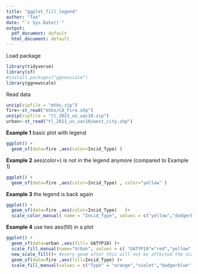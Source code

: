 ```yaml
---
title: "ggplot_fill_legend"
author: "Tao"
date: "`r Sys.Date()`"
output:
  pdf_document: default
  html_document: default
---
```


Load package
```r
library(tidyverse)
library(sf)
#install.packages("ggnewscale")
library(ggnewscale)
```

Read data
```r
unzip(zipfile = "mtbs.zip")
fire<-st_read("mtbs/CA_Fire.shp")
unzip(zipfile = "tl_2021_us_uac10.zip")
urban<-st_read("tl_2021_us_uac10/west_city.shp")
```

**Example 1** basic plot with legend
```r
ggplot() + 
  geom_sf(data=fire ,aes(color=Incid_Type) )
```

**Example 2** aes(color=) is not in the legend anymore (compared to Example 1)
```r
ggplot() + 
  geom_sf(data=fire ,aes(color=Incid_Type) , color="yellow" )
```

**Example 3** the legend is back again
```r
ggplot() + 
  geom_sf(data=fire ,aes(color=Incid_Type)   )+
  scale_color_manual( name = "Incid_Type", values = c("yellow","dodgerblue","purple"))
```

**Example 4** use two aes(fill) in a plot
```r
ggplot() + 
  geom_sf(data=urban ,aes(fill= UATYP10) )+
  scale_fill_manual(name="Urban", values = c( "UATYP10"="red","yellow"  ))+
  new_scale_fill()+ #every geom after this will not be affected the scale_fill_manual before
  geom_sf(data=fire ,aes(fill=Incid_Type) )+
  scale_fill_manual(values = c("Type" = "orange","violet","dodgerblue" ))

```
